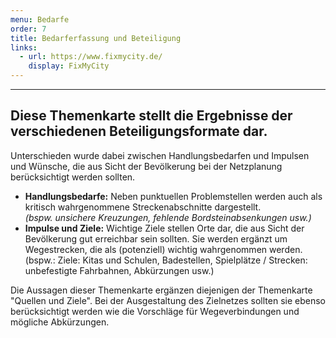 ```yaml
---
menu: Bedarfe
order: 7
title: Bedarferfassung und Beteiligung
links:
  - url: https://www.fixmycity.de/
    display: FixMyCity
---
```

---

## Diese Themenkarte stellt die Ergebnisse der verschiedenen Beteiligungsformate dar.&#x20;

Unterschieden wurde dabei zwischen Handlungsbedarfen und Impulsen und Wünsche, die aus Sicht der Bevölkerung bei der Netzplanung berücksichtigt werden sollten.&#x20;

* **Handlungsbedarfe:** Neben punktuellen Problemstellen werden auch als kritisch wahrgenommene Streckenabschnitte dargestellt. \
  *(bspw. unsichere Kreuzungen, fehlende Bordsteinabsenkungen usw.)*
* **Impulse und Ziele:** Wichtige Ziele stellen Orte dar, die aus Sicht der Bevölkerung gut erreichbar sein sollten. Sie werden ergänzt um Wegestrecken, die als (potenziell) wichtig wahrgenommen werden.\
  (bspw.: Ziele: Kitas und Schulen, Badestellen, Spielplätze / Strecken: unbefestigte Fahrbahnen, Abkürzungen usw.)

Die Aussagen dieser Themenkarte ergänzen diejenigen der Themenkarte "Quellen und Ziele". Bei der Ausgestaltung des Zielnetzes sollten sie ebenso berücksichtigt werden wie die Vorschläge für Wegeverbindungen und mögliche Abkürzungen.
